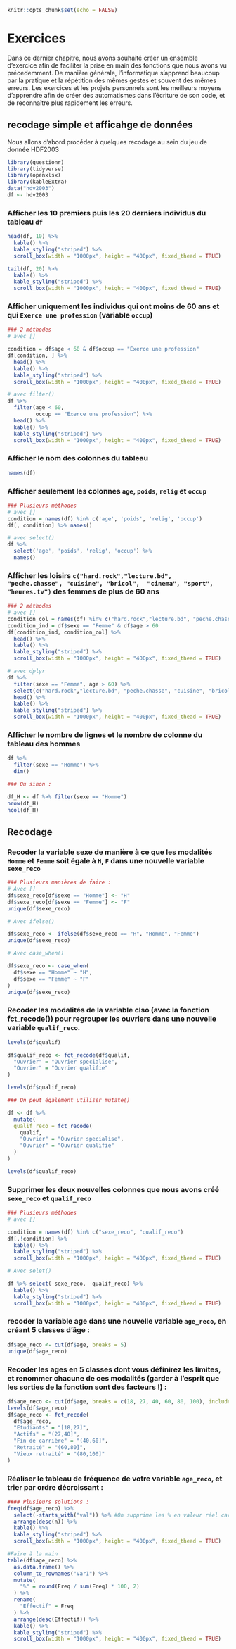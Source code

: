 
```r
knitr::opts_chunk$set(echo = FALSE)
```

# Exercices

Dans ce dernier chapitre, nous avons souhaité créer un ensemble d'exercice afin de faciliter la prise en main des fonctions que nous avons vu précedemment. De manière générale, l'informatique s'apprend beaucoup par la pratique et la répétition des mêmes gestes et souvent des mêmes erreurs. Les exercices et les projets personnels sont les meilleurs moyens d'apprendre afin de créer des automatismes dans l'écriture de son code, et de reconnaître plus rapidement les erreurs. 

## recodage simple et afficahge de données

Nous allons d'abord procéder à quelques recodage au sein du jeu de donnée HDF2003

```r
library(questionr)
library(tidyverse)
library(openxlsx)
library(kableExtra)
data("hdv2003")
df <- hdv2003
```

### Afficher les 10 premiers puis les 20 derniers individus du tableau `df`

```r
head(df, 10) %>% 
  kable() %>% 
  kable_styling("striped") %>% 
  scroll_box(width = "1000px", height = "400px", fixed_thead = TRUE)

tail(df, 20) %>% 
  kable() %>% 
  kable_styling("striped") %>% 
  scroll_box(width = "1000px", height = "400px", fixed_thead = TRUE)
```
### Afficher uniquement les individus qui ont moins de 60 ans et qui `Exerce une profession` (variable `occup`)

```r
### 2 méthodes
# avec []

condition = df$age < 60 & df$occup == "Exerce une profession"
df[condition, ] %>% 
  head() %>% 
  kable() %>% 
  kable_styling("striped") %>% 
  scroll_box(width = "1000px", height = "400px", fixed_thead = TRUE)

# avec filter()
df %>% 
  filter(age < 60, 
         occup == "Exerce une profession") %>% 
  head() %>% 
  kable() %>% 
  kable_styling("striped") %>% 
  scroll_box(width = "1000px", height = "400px", fixed_thead = TRUE)

```

### Afficher le nom des colonnes du tableau

```r
names(df)
```
### Afficher seulement les colonnes `age`, `poids`, `relig` et `occup`

```r
### Plusieurs méthodes
# avec []
condition = names(df) %in% c('age', 'poids', 'relig', 'occup')
df[, condition] %>% names()

# avec select()
df %>% 
  select('age', 'poids', 'relig', 'occup') %>% 
  names()
```

### Afficher les loisirs `c("hard.rock","lecture.bd", "peche.chasse", "cuisine", "bricol",  "cinema", "sport", "heures.tv")` des femmes de plus de 60 ans
```r
### 2 méthodes
# avec []
condition_col = names(df) %in% c("hard.rock","lecture.bd", "peche.chasse", "cuisine", "bricol",  "cinema", "sport", "heures.tv")
condition_ind = df$sexe == "Femme" & df$age > 60
df[condition_ind, condition_col] %>% 
  head() %>% 
  kable() %>% 
  kable_styling("striped") %>% 
  scroll_box(width = "1000px", height = "400px", fixed_thead = TRUE)

# avec dplyr
df %>% 
  filter(sexe == "Femme", age > 60) %>% 
  select(c("hard.rock","lecture.bd", "peche.chasse", "cuisine", "bricol",  "cinema", "sport", "heures.tv")) %>%
  head() %>% 
  kable() %>% 
  kable_styling("striped") %>% 
  scroll_box(width = "1000px", height = "400px", fixed_thead = TRUE)
```
### Afficher le nombre de lignes et le nombre de colonne du tableau des hommes
```r
df %>% 
  filter(sexe == "Homme") %>%
  dim()

### Ou sinon :

df_H <- df %>% filter(sexe == "Homme")
nrow(df_H)
ncol(df_H)
```
## Recodage 

### Recoder la variable sexe de manière à ce que les modalités `Homme` et `Femme` soit égale à `H`, `F` dans une nouvelle variable `sexe_reco`

```r
### Plusieurs manières de faire : 
# Avec []
df$sexe_reco[df$sexe == "Homme"] <- "H"
df$sexe_reco[df$sexe == "Femme"] <- "F"
unique(df$sexe_reco)

# Avec ifelse()

df$sexe_reco <- ifelse(df$sexe_reco == "H", "Homme", "Femme")
unique(df$sexe_reco)

# Avec case_when()

df$sexe_reco <- case_when(
  df$sexe == "Homme" ~ "H",
  df$sexe == "Femme" ~ "F"
)
unique(df$sexe_reco)
```
### Recoder les modalités de la variable clso (avec la fonction fct_recode()) pour regrouper les ouvriers dans une nouvelle variable `qualif_reco`.

```r
levels(df$qualif)

df$qualif_reco <- fct_recode(df$qualif,
  "Ouvrier" = "Ouvrier specialise",
  "Ouvrier" = "Ouvrier qualifie"
)

levels(df$qualif_reco)

### On peut également utiliser mutate()

df <- df %>% 
  mutate(
  qualif_reco = fct_recode(
    qualif, 
    "Ouvrier" = "Ouvrier specialise",
    "Ouvrier" = "Ouvrier qualifie"
  )
)

levels(df$qualif_reco)
```

### Supprimer les deux nouvelles colonnes que nous avons créé `sexe_reco` et `qualif_reco`
```r
### Plusieurs méthodes
# avec []

condition = names(df) %in% c("sexe_reco", "qualif_reco")
df[,!condition] %>% 
  kable() %>% 
  kable_styling("striped") %>% 
  scroll_box(width = "1000px", height = "400px", fixed_thead = TRUE)

# Avec selet()

df %>% select(-sexe_reco, -qualif_reco) %>% 
  kable() %>% 
  kable_styling("striped") %>% 
  scroll_box(width = "1000px", height = "400px", fixed_thead = TRUE)
```

### recoder la variable age dans une nouvelle variable `age_reco`, en créant 5 classes d'âge :
```r
df$age_reco <- cut(df$age, breaks = 5)
unique(df$age_reco)
```
### Recoder les ages en 5 classes dont vous définirez les limites, et renommer chacune de ces modalités (garder à l'esprit que les sorties de la fonction sont des facteurs !) :
```r
df$age_reco <- cut(df$age, breaks = c(18, 27, 40, 60, 80, 100), include.lowest = TRUE)
levels(df$age_reco)
df$age_reco <- fct_recode(
  df$age_reco,
  "Etudiants" = "[18,27]",
  "Actifs" = "(27,40]",
  "Fin de carrière" = "(40,60]",
  "Retraité" = "(60,80]",
  "Vieux retraité" = "(80,100]"
)
```

### Réaliser le tableau de fréquence de votre variable `age_reco`, et trier par ordre décroissant : 
```r
#### Plusieurs solutions :
freq(df$age_reco) %>%
  select(-starts_with("val")) %>% #On supprime les % en valeur réel car pas de NA
  arrange(desc(n)) %>% 
  kable() %>% 
  kable_styling("striped") %>% 
  scroll_box(width = "1000px", height = "400px", fixed_thead = TRUE)

#Faire à la main
table(df$age_reco) %>% 
  as.data.frame() %>%
  column_to_rownames("Var1") %>%
  mutate(
    "%" = round(Freq / sum(Freq) * 100, 2)
  ) %>%
  rename(
    "Effectif" = Freq
  ) %>%
  arrange(desc(Effectif)) %>% 
  kable() %>% 
  kable_styling("striped") %>% 
  scroll_box(width = "1000px", height = "400px", fixed_thead = TRUE)
```



